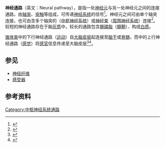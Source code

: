{{Expand language|1=en|time=2021-02-24T07:20:48+00:00}}
'''神经通路'''（英文：Neural pathway），是指一处[[神经元|神经元]]与另一处神经元之间的连接通路，由[[轴突|轴突]]、[[突触|突触]]等组成，可传递[[神经系统|神经系统]]的信号<ref>{{Cite web|title=Neural pathway|url=https://dictionary.apa.org/|accessdate=2021-02-24|work=|publisher=APA Dictionary of Psychology|language=en|archive-date=2018-04-27|archive-url=https://web.archive.org/web/20180427011428/https://dictionary.apa.org/|dead-url=no}}</ref>。神经元之间可由单个轴突连接，也可由含多个轴突的{{le|神经径|Nerve tract}}（[[中枢神经系统|中枢神经系统]]）或[[神经束|神经束]]（[[周围神经系统|周围神经系统]]）连接<ref>{{Cite book|chapter=|url=http://archive.org/details/clinicallyorient00moor_1|publisher=Lippincott Williams & Wilkins|date=2006|isbn=978-0-7817-3639-8|last=Keith L. Moore|title=Clinically oriented anatomy}}</ref>。较短的神经通路存在于脑[[灰质|灰质]]中，较长的通路包含[[髓磷脂|髓磷脂]]（[[髓鞘|髓鞘]]）、构成[[白质|白质]]。

[[錐體束|锥体束]]中的下行神经通路（[[传出神经|运动]]）自[[大脑皮层|大脑皮层]]起连接至[[脑干|脑干]]或[[脊髓|脊髓]]，而{{le|背柱-内侧丘系|Dorsal column–medial lemniscus pathway}}中的上行神经通路（[[感觉神经|感觉]]）将[[感官|感官]]信息传递至大脑皮层<ref>{{Cite web|title=The Descending Tracts - Pyramidal - TeachMeAnatomy|url=https://teachmeanatomy.info/neuroanatomy/pathways/descending-tracts-motor/|accessdate=2021-02-24|archive-date=2018-01-01|archive-url=https://web.archive.org/web/20180101044725/http://teachmeanatomy.info/neuro/pathways/descending-tracts-motor/|dead-url=no}}</ref><ref>{{Cite web|title=The Ascending Tracts - DCML - Anterolateral - TeachMeAnatomy|url=https://teachmeanatomy.info/neuroanatomy/pathways/ascending-tracts-sensory/|accessdate=2021-02-24|archive-date=2021-02-02|archive-url=https://web.archive.org/web/20210202111553/https://teachmeanatomy.info/neuroanatomy/pathways/ascending-tracts-sensory/|dead-url=no}}</ref>。

== 参见 ==

* [[神经纤维|神经纤维]]
* [[感受器|感受器]]

== 参考资料 ==
{{reflist}}

{{Neural tracts}}
{{視錯覺}}

[[Category:中枢神经系统通路|Category:中枢神经系统通路]]